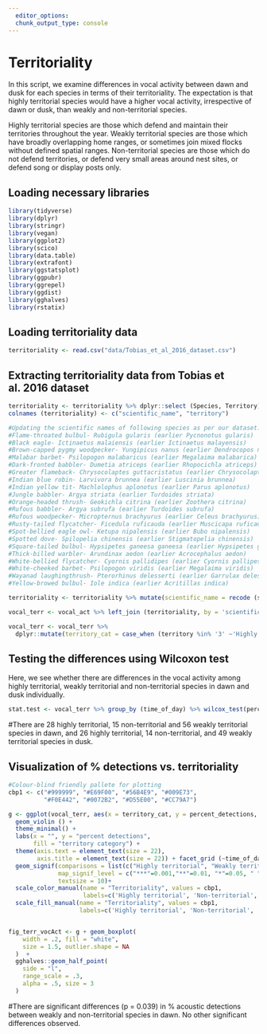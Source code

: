 ```yaml
---
  editor_options: 
  chunk_output_type: console
---
```

  
  
# Territoriality
  
In this script, we examine differences in vocal activity between dawn and dusk for each species in terms of their territoriality. The expectation is that highly territorial species would have a higher vocal activity, irrespective of dawn or dusk, than weakly and non-territorial species.

Highly territorial species are those which defend and maintain their territories throughout the year. Weakly territorial species are those which have broadly overlapping home ranges, or sometimes join mixed flocks without defined spatial ranges. Non-territorial species are those which do not defend territories, or defend very small areas around nest sites, or defend song or display posts only.

## Loading necessary libraries
```r
library(tidyverse)
library(dplyr)
library(stringr)
library(vegan)
library(ggplot2)
library(scico)
library(data.table)
library(extrafont)
library(ggstatsplot)
library(ggpubr)
library(ggrepel)
library(ggdist)
library(gghalves)     
library(rstatix)
```

## Loading territoriality data
```r
territoriality <- read.csv("data/Tobias_et_al_2016_dataset.csv")
```

## Extracting territoriality data from Tobias et al. 2016 dataset
```r
territoriality <- territoriality %>% dplyr::select (Species, Territory)
colnames (territoriality) <- c("scientific_name", "territory")

#Updating the scientific names of following species as per our dataset:
#Flame-throated bulbul- Rubigula gularis (earlier Pycnonotus gularis)
#Black eagle- Ictinaetus malaiensis (earlier Ictinaetus malayensis)
#Brown-capped pygmy woodpecker- Yungipicus nanus (earlier Dendrocopos nanus)
#Malabar barbet- Psilopogon malabaricus (earlier Megalaima malabarica)
#Dark-fronted babbler- Dumetia atriceps (earlier Rhopocichla atriceps)
#Greater flameback- Chrysocolaptes guttacristatus (earlier Chrysocolaptes lucidus)
#Indian blue robin- Larvivora brunnea (earlier Luscinia brunnea)
#Indian yellow tit- Machlolophus aplonotus (earlier Parus aplonotus)
#Jungle babbler- Argya striata (earlier Turdoides striata)
#Orange-headed thrush- Geokichla citrina (earlier Zoothera citrina)
#Rufous babbler- Argya subrufa (earlier Turdoides subrufa)
#Rufous woodpecker- Micropternus brachyurus (earlier Celeus brachyurus)
#Rusty-tailed flycatcher- Ficedula ruficauda (earlier Muscicapa ruficauda
#Spot-bellied eagle owl- Ketupa nipalensis (earlier Bubo nipalensis)
#Spotted dove- Spilopelia chinensis (earlier Stigmatopelia chinensis)
#Square-tailed bulbul- Hypsipetes ganeesa ganeesa (earlier Hypsipetes ganeesa)
#Thick-billed warbler- Arundinax aedon (earlier Acrocephalus aedon)
#White-bellied flycatcher- Cyornis pallidipes (earlier Cyornis pallipes)
#White-cheeked barbet- Psilopogon viridis (earlier Megalaima viridis)
#Wayanad laughingthrush- Pterorhinus delesserti (earlier Garrulax delesserti)
#Yellow-browed bulbul- Iole indica (earlier Acritillas indica)

territoriality <- territoriality %>% mutate(scientific_name = recode (scientific_name, 'Pycnonotus gularis' = 'Rubigula gularis', 'Ictinaetus malayensis' = 'Ictinaetus malaiensis', 'Dendrocopos nanus' = 'Yungipicus nanus', 'Megalaima malabarica' = 'Psilopogon malabaricus', 'Rhopocichla atriceps' = 'Dumetia atriceps', 'Chrysocolaptes lucidus' = 'Chrysocolaptes guttacristatus', 'Luscinia brunnea' = 'Larvivora brunnea', 'Parus aplonotus' = 'Machlolophus aplonotus', 'Turdoides striata' = 'Argya striata', 'Zoothera citrina' = 'Geokichla citrina', 'Turdoides subrufa' = 'Argya subrufa', 'Celeus brachyurus' = 'Micropternus brachyurus', 'Muscicapa ruficauda' = 'Ficedula ruficauda', 'Bubo nipalensis' = 'Ketupa nipalensis', 'Stigmatopelia chinensis' = 'Spilopelia chinensis', 'Hypsipetes ganeesa' = 'Hypsipetes ganeesa ganeesa', 'Acrocephalus aedon' = 'Arundinax aedon', 'Cyornis pallipes' = 'Cyornis pallidipes', 'Megalaima viridis' = 'Psilopogon viridis', 'Garrulax delesserti' = 'Pterorhinus delesserti', 'Acritillas indica' = 'Iole indica' ))

vocal_terr <- vocal_act %>% left_join (territoriality, by = 'scientific_name')

vocal_terr <- vocal_terr %>%
  dplyr::mutate(territory_cat = case_when (territory %in% '3' ~'Highly territorial', territory %in% '2' ~ 'Weakly territorial', territory %in% '1' ~'Non-territorial'))
```

## Testing the differences using Wilcoxon test

Here, we see whether there are differences in the vocal activity among highly territorial, weakly territorial and non-territorial species in dawn and dusk individually. 

```r
stat.test <- vocal_terr %>% group_by (time_of_day) %>% wilcox_test(percent_detections ~ territory_cat)
```
#There are 28 highly territorial, 15 non-territorial and 56 weakly territorial species in dawn, and 26 highly territorial, 14 non-territorial, and 49 weakly territorial species in dusk.

## Visualization of % detections vs. territoriality
```r
#Colour-blind friendly pallete for plotting
cbp1 <- c("#999999", "#E69F00", "#56B4E9", "#009E73",
          "#F0E442", "#0072B2", "#D55E00", "#CC79A7")

g <- ggplot(vocal_terr, aes(x = territory_cat, y = percent_detections, fill = territory_cat)) + 
  geom_violin () +
  theme_minimal() +
  labs(x = "", y = "percent detections",
       fill = "territory category") +
  theme(axis.text = element_text(size = 22),
        axis.title = element_text(size = 22)) + facet_grid (~time_of_day) + 
  geom_signif(comparisons = list(c("Highly territorial", "Weakly territorial"), c("Weakly territorial", "Non-territorial"),  c("Non-territorial", "Highly territorial")), 
              map_signif_level = c("***"=0.001,"**"=0.01, "*"=0.05, " "=2),
              textsize = 10)+
  scale_color_manual(name = "Territoriality", values = cbp1,
                     labels=c('Highly territorial', 'Non-territorial', 'Weakly territorial'))+
  scale_fill_manual(name = "Territoriality", values = cbp1, 
                    labels=c('Highly territorial', 'Non-territorial', 'Weakly territorial'))


fig_terr_vocAct <- g + geom_boxplot(
    width = .2, fill = "white",
    size = 1.5, outlier.shape = NA
  )  +
  gghalves::geom_half_point(
    side = "l", 
    range_scale = .3, 
    alpha = .5, size = 3
  )
```

#There are significant differences (p = 0.039) in % acoustic detections between weakly and non-territorial species in dawn. No other significant differences observed. 

